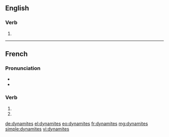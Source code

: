 {{also|dynamités}}
==English==

===Verb===
{{head|en}}

# {{en-third-person singular of|dynamite}}

----

==French==

===Pronunciation===
* {{audio|Fr-Paris--dynamites (des).ogg|Audio (Paris)}}
* {{homophones|lang=fr|dynamite|dynamitent}}

===Verb===
{{fr-verb-form}}

# {{conjugation of|dynamiter||2|s|pres|ind|lang=fr}}
# {{conjugation of|dynamiter||2|s|pres|sub|lang=fr}}

[[de:dynamites]]
[[el:dynamites]]
[[eo:dynamites]]
[[fr:dynamites]]
[[mg:dynamites]]
[[simple:dynamites]]
[[vi:dynamites]]
